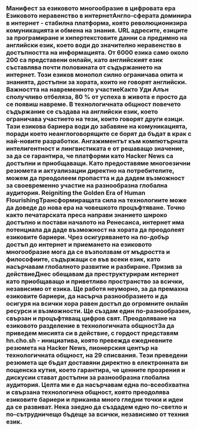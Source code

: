 
<Steps>

### Манифест за езиковото многообразие в цифровата ера Езиковото неравенство в интернетАнгло-сферата доминира в интернет - стабилна платформа, която революционизира комуникацията и обмена на знания. URL адресите, езиците за програмиране и хипертекстовите данни са предимно на английски език, което води до значително неравенство в достъпността на информацията. От 6000 езика само около 200 са представени онлайн, като английският език съставлява почти половината от съдържанието на интернет. Този езиков монопол силно ограничава опита и знанията, достъпни за хората, които не говорят английски. Важността на навременното участиеКакто Уди Алън сполучливо отбеляза, 80 % от успеха в живота е просто да се появиш навреме. В технологичната общност повечето съдържание се създава на английски език, което ограничава участието на тези, които говорят други езици. Тази езикова бариера води до забавяне на комуникацията, поради което неанглоговорящите се борят да бъдат в крак с най-новите разработки. Ангажиментът към компютърната интелигентност и лингвистиката е от решаващо значение, за да се гарантира, че платформи като Hacker News са достъпни и приобщаващи. Като предоставяме многоезични резюмета и актуализации директно на потребителите, можем да преодолеем пропастта и да дадем възможност за своевременно участие на разнообразна глобална аудитория. Reigniting the Golden Era of Human FlourishingТрансформиращата сила на технологиите може да доведе до нова ера на човешкото процъфтяване. Точно както печатарската преса направи знанието широко достъпно и постави началото на Ренесанса, интернет има потенциала да даде възможност на хората да преодолеят езиковите бариери. Чрез осигуряването на по-добър достъп до интернет и приемането на езиковото многообразие мога да се възползвам от мъдростта и философиите, съдържащи се във всеки език, като насърчавам глобалното развитие и разбиране. Призив за действиеДнес обещавам да преструктурирам интернет като приобщаващо и приветливо пространство за всички, независимо от езика. Ще работя неуморно, за да премахна езиковите бариери, да насърча разнообразието и да осигуря на всички хора равен достъп до огромните онлайн ресурси и възможности. Ще създам един по-разнообразен, свързан и процъфтяващ цифров свят. Преодоляване на езиковото разделение в технологичната общностЗа да приведем мисията си в действие, с гордост представям hn.cho.sh - инициатива, която превежда ежедневните резюмета на Hacker News, пионерския център на технологичната общност, на 29 списвания. Тези преведени резюмета ще бъдат доставяни директно в електронната ви пощенска кутия, което гарантира, че ценните прозрения и дискусии стават достъпни за разнообразна глобална аудитория. Целта ми е да насърчавам една по-всеобхватна и свързана технологична общност, която преодолява езиковите бариери и приканва много гледни точки и идеи да се развиват. Нека заедно да създадем едно по-светло и по-сътрудничещо бъдеще за всички, независимо от техния език.</Steps>
